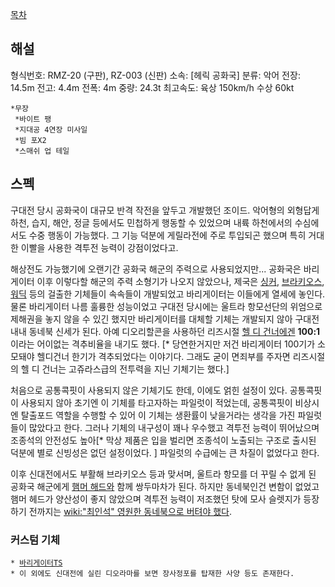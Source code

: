 [[목차]]

== 해설 ==
형식번호: RMZ-20 (구판), RZ-003 (신판)
소속: [헤릭 공화국] 
분류: 악어
전장: 14.5m 
전고: 4.4m 
전폭: 4m 
중량: 24.3t 
최고속도: 육상 150km/h 수상 60kt 

 *무장
  *바이트 팽
  *지대공 4연장 미사일
  *빔 포X2
  *스매쉬 업 테일

== 스펙 ==
구대전 당시 공화국이 대규모 반격 작전을 앞두고 개발했던 조이드. 악어형의 외형답게 하천, 습지, 해안, 정글 등에서도 민첩하게 행동할 수 있었으며 내륙 하천에서의 수심에서도 수중 행동이 가능했다. 그 기능 덕분에 게릴라전에 주로 투입되곤 했으며 특히 거대한 이빨을 사용한 격투전 능력이 강점이었다고.

해상전도 가능했기에 오랜기간 공화국 해군의 주력으로 사용되었지만... 공화국은 바리게이터 이후 이렇다할 해군의 주력 소형기가 나오지 않았으나, 제국은 [[싱커]], [[브라키오스]], [[워딕]] 등의 걸출한 기체들이 속속들이 개발되었고 바리게이터는 이들에게 열세에 놓인다. 물론 바리게이터 나름 훌륭한 성능이었고 구대전 당시에는 울트라 항모선단의 위엄으로 제해권을 놓지 않을 수 있긴 했지만 바리게이터를 대체할 기체는 개발되지 않아 구대전 내내 동네북 신세가 된다. 아예 디오리할콘을 사용하던 리즈시절 [[헬 디 건너]]에겐 '''100:1'''이라는 어이없는 격추비율을 내기도 했다. [* 당연한거지만 저건 바리게이터 100기가 소모돼야 헬디건너 한기가 격추되었다는 이야기다. 그래도 굳이 면죄부를 주자면 리즈시절의 헬 디 건너는 고쥬라스급의 전투력을 지닌 기체기는 했다.]

처음으로 공통콕핏이 사용되지 않은 기체기도 한데, 이에도 얽힌 설정이 있다. 공통콕핏이 사용되지 않아 초기엔 이 기체를 타고자하는 파일럿이 적었는데, 공통콕핏이 비상시엔 탈출포드 역할을 수행할 수 있어 이 기체는 생환률이 낮을거라는 생각을 가진 파일럿들이 많았다고 한다. 그러나 기체의 내구성이 꽤나 우수했고 격투전 능력이 뛰어났으며 조종석의 안전성도 높아[* 막상 제품은 입을 벌리면 조종석이 노출되는 구조로 출시된 덕분에 별로 신빙성은 없던 설정이었다. ] 파일럿의 수급에는 큰 차질이 없었다고 한다.

이후 신대전에서도 부활해 브라키오스 등과 맞서며, 울트라 항모를 더 꾸릴 수 없게 된 공화국 해군에게 [[햄머 해드]]와 함께 쌍두마차가 된다. 하지만 동네북인건 변함이 없었고 햄머 헤드가 양산성이 좋지 않았으며 격투전 능력이 저조했던 탓에 모사 슬렛지가 등장하기 전까지는 [[wiki:"최인석" 영원한 동네북으로 버텨야 했다]].

=== 커스텀 기체 ===

 * [[바리게이터TS]]
 * 이 외에도 신대전에 실린 디오라마를 보면 장사정포를 탑재한 사양 등도 존재한다.
